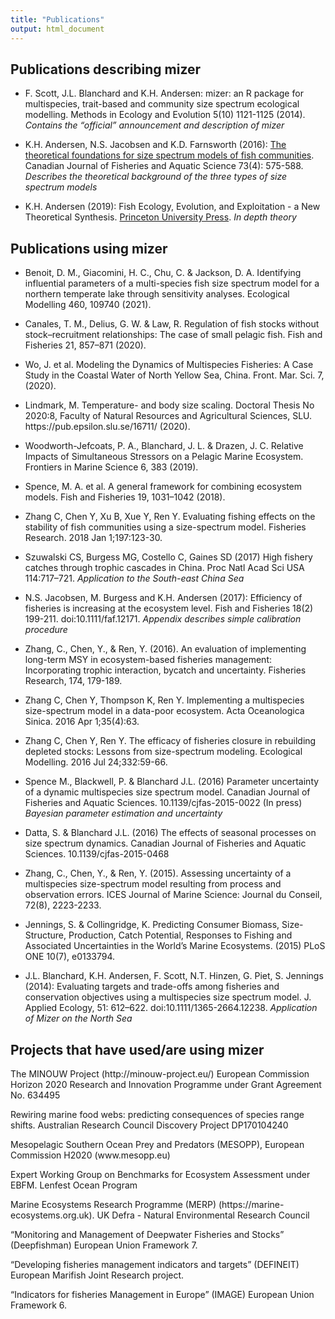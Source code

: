```yaml
---
title: "Publications"
output: html_document
---
```


## Publications describing mizer
* F. Scott, J.L. Blanchard and K.H. Andersen: mizer: an R package for multispecies, trait-based and community size spectrum ecological modelling. Methods in Ecology and Evolution 5(10) 1121-1125 (2014). _Contains the "official" announcement and description of mizer_

* K.H. Andersen, N.S. Jacobsen and K.D. Farnsworth (2016): [The theoretical foundations for size spectrum models of fish communities](https://www.nrcresearchpress.com/doi/abs/10.1139/cjfas-2015-0230#.XLGeHS97HOR). Canadian Journal of Fisheries and Aquatic Science 73(4): 575-588. _Describes the theoretical background of the three types of size spectrum models_

* K.H. Andersen (2019): Fish Ecology, Evolution, and Exploitation - a New Theoretical Synthesis. [Princeton University Press](https://press.princeton.edu/titles/13516.html).  _In depth theory_

## Publications using mizer

* Benoit, D. M., Giacomini, H. C., Chu, C. & Jackson, D. A. Identifying influential parameters of a multi-species fish size spectrum model for a northern temperate lake through sensitivity analyses. Ecological Modelling 460, 109740 (2021).

* Canales, T. M., Delius, G. W. & Law, R. Regulation of fish stocks without stock–recruitment relationships: The case of small pelagic fish. Fish and Fisheries 21, 857–871 (2020).

* Wo, J. et al. Modeling the Dynamics of Multispecies Fisheries: A Case Study in the Coastal Water of North Yellow Sea, China. Front. Mar. Sci. 7, (2020).

* Lindmark, M. Temperature- and body size scaling. Doctoral Thesis No 2020:8,
Faculty of Natural Resources and Agricultural Sciences, SLU.
https://pub.epsilon.slu.se/16711/ (2020).

* Woodworth-Jefcoats, P. A., Blanchard, J. L. & Drazen, J. C. Relative Impacts of Simultaneous Stressors on a Pelagic Marine Ecosystem. Frontiers in Marine Science 6, 383 (2019).

* Spence, M. A. et al. A general framework for combining ecosystem models. Fish and Fisheries 19, 1031–1042 (2018).

* Zhang C, Chen Y, Xu B, Xue Y, Ren Y. Evaluating fishing effects on the stability of fish communities using a size-spectrum model. Fisheries Research. 2018 Jan 1;197:123-30.

* Szuwalski CS, Burgess MG, Costello C, Gaines SD (2017) High fishery catches through trophic cascades in China. Proc Natl Acad Sci USA 114:717–721. _Application to the South-east China Sea_

* N.S. Jacobsen, M. Burgess and K.H. Andersen (2017): Efficiency of fisheries is increasing at the ecosystem level. Fish and Fisheries 18(2) 199-211. doi:10.1111/faf.12171. _Appendix describes simple calibration procedure_

* Zhang, C., Chen, Y., & Ren, Y. (2016). An evaluation of implementing long-term MSY in ecosystem-based fisheries management: Incorporating trophic interaction, bycatch and uncertainty. Fisheries Research, 174, 179-189.

* Zhang C, Chen Y, Thompson K, Ren Y. Implementing a multispecies size-spectrum model in a data-poor ecosystem. Acta Oceanologica Sinica. 2016 Apr 1;35(4):63.

* Zhang C, Chen Y, Ren Y. The efficacy of fisheries closure in rebuilding depleted stocks: Lessons from size-spectrum modeling. Ecological Modelling. 2016 Jul 24;332:59-66.

* Spence M., Blackwell, P. & Blanchard J.L. (2016) Parameter uncertainty of a dynamic multispecies size spectrum model. Canadian Journal of Fisheries and Aquatic Sciences. 10.1139/cjfas-2015-0022 (In press)
_Bayesian parameter estimation and uncertainty_

* Datta, S. & Blanchard J.L. (2016) The effects of seasonal processes on size spectrum dynamics. Canadian Journal of Fisheries and Aquatic Sciences. 10.1139/cjfas-2015-0468

* Zhang, C., Chen, Y., & Ren, Y. (2015). Assessing uncertainty of a multispecies size-spectrum model resulting from process and observation errors. ICES Journal of Marine Science: Journal du Conseil, 72(8), 2223-2233.

* Jennings, S. & Collingridge, K. Predicting Consumer Biomass, Size-Structure,
Production, Catch Potential, Responses to Fishing and Associated Uncertainties in the World’s Marine Ecosystems. (2015) PLoS ONE 10(7), e0133794.

* J.L. Blanchard, K.H. Andersen, F. Scott, N.T. Hinzen, G. Piet, S. Jennings (2014): Evaluating targets and trade-offs among fisheries and conservation objectives using a multispecies size spectrum model. J. Applied Ecology, 51: 612–622. doi:10.1111/1365-2664.12238. _Application of Mizer on the North Sea_


## Projects that have used/are using mizer

The MINOUW Project (http://minouw-project.eu/) European Commission Horizon 2020 Research and Innovation Programme under Grant Agreement No. 634495

Rewiring marine food webs: predicting consequences of species range shifts. Australian Research Council Discovery Project DP170104240

Mesopelagic Southern Ocean Prey and Predators (MESOPP), European Commission H2020 (www.mesopp.eu)

Expert Working Group on Benchmarks for Ecosystem Assessment under EBFM. Lenfest Ocean Program 

Marine Ecosystems Research Programme (MERP) (https://marine-ecosystems.org.uk). UK Defra - Natural Environmental Research Council

“Monitoring and Management of Deepwater Fisheries and Stocks” (Deepfishman) European Union Framework 7. 

“Developing fisheries management indicators and targets” (DEFINEIT) European Marifish Joint Research project. 

“Indicators for fisheries Management in Europe” (IMAGE) European Union Framework 6. 
